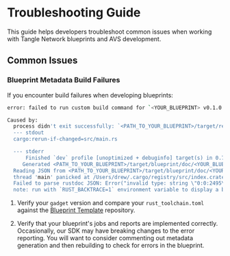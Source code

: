 
# Troubleshooting Guide

This guide helps developers troubleshoot common issues when working with Tangle Network blueprints and AVS development.

## Common Issues

### Blueprint Metadata Build Failures

If you encounter build failures when developing blueprints:

```bash
error: failed to run custom build command for `<YOUR_BLUEPRINT> v0.1.0 (<PATH_TO_YOUR_BLUEPRINT>)`

Caused by:
  process didn't exit successfully: `<PATH_TO_YOUR_BLUEPRINT>/target/release/build/<YOUR_BLUEPRINT>-<ID>/build-script-build` (exit status: 101)
  --- stdout
  cargo:rerun-if-changed=src/main.rs

  --- stderr
      Finished `dev` profile [unoptimized + debuginfo] target(s) in 0.75s
     Generated <PATH_TO_YOUR_BLUEPRINT>/target/blueprint/doc/<YOUR_BLUEPRINT>.json
  Reading JSON from <PATH_TO_YOUR_BLUEPRINT>/target/blueprint/doc/<YOUR_BLUEPRINT>.json
  thread 'main' panicked at /Users/drew/.cargo/registry/src/index.crates.io-6f17d22bba15001f/blueprint-metadata-0.1.6/src/lib.rs:410:59:
  Failed to parse rustdoc JSON: Error("invalid type: string \"0:0:2495\", expected u32", line: 1, column: 18)
  note: run with `RUST_BACKTRACE=1` environment variable to display a backtrace
```

1. Verify your `gadget` version and compare your `rust_toolchain.toml` against the [Blueprint Template](https://github.com/tangle-network/blueprint-template) repository.

<GithubFileReaderDisplay
  url="https://github.com/tangle-network/blueprint-template/blob/main/rust-toolchain.toml"
  startLine={1}
  endLine={8}
    title="Blueprint Template rust_toolchain.toml"
/>

2. Verify that your blueprint's jobs and reports are implemented correctly. Occasionally, our SDK may have breaking changes to the error reporting. You will want to consider commenting out metadata generation and then rebuilding to check for errors in the blueprint.

<GithubFileReaderDisplay
  url="https://github.com/tangle-network/blueprint-template/blob/main/build.rs"
  startLine={3}
  endLine={3}
  title="Comment out metadata generation to assess blueprint implementation errors"
/>
